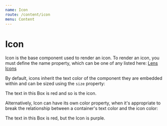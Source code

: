 ```yaml
---
name: Icon
route: /content/icon
menu: Content
---
```



<ComponentDetail
  of="Icon"
  status="stable"
  figma="file/Dirjx0RKbOOrLacqHq61By/Button-%26-Links?node-id=914%3A981&viewport=1741%2C951%2C1"
  feedbackTitle="Icon component"
/>

# Icon

Icon is the base component used to render an icon. To render an icon, you must
define the name property, which can be one of any listed here: [Lens Icons](https://lens.looker.com/#/Icons)

<Playground>
  <Icon name="Trash" />
</Playground>

By default, icons inherit the text color of the component they are embedded
within and can be sized using the `size` property:

<Playground>
  <Box
    color="palette.red300"
    bg="palette.charcoal800"
    p="large"
    width="210px"
    display="flex"
    flexDirection="column"
    borderRadius="medium"
  >
    The text in this Box is red and so is the icon.
    <Icon name="Trash" size="32px" mx="auto" />
  </Box>
</Playground>

Alternatively, Icon can have its own color property, when it's appropriate to
break the relationship between a container's text color and the icon color:

<Playground>
  <Box
    color="palette.red300"
    bg="palette.charcoal800"
    p="large"
    width="210px"
    display="flex"
    flexDirection="column"
    borderRadius="medium"
  >
    The text in this Box is red, but the Icon is purple.
    <Icon color="palette.purple300" name="Trash" size="32px" mx="auto" />
  </Box>
</Playground>
